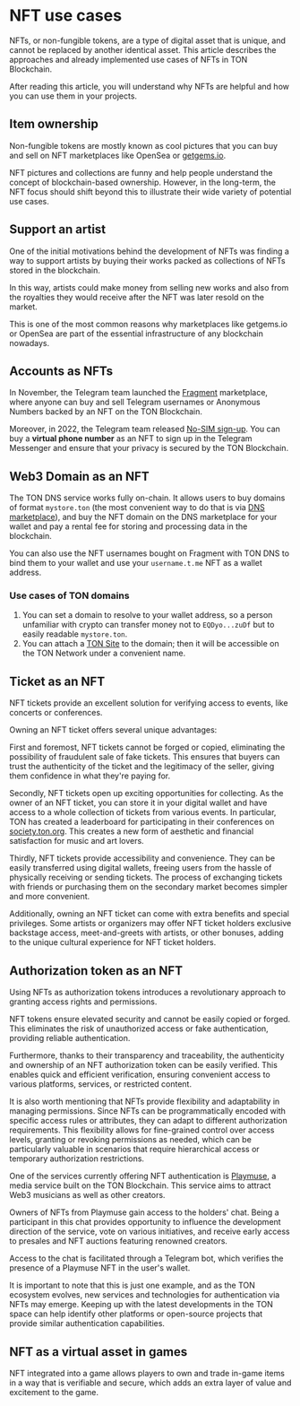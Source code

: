 
# NFT use cases

NFTs, or non-fungible tokens, are a type of digital asset that is unique, and cannot be replaced by another identical asset. This article describes the approaches and already implemented use cases of NFTs in TON Blockchain.

After reading this article, you will understand why NFTs are helpful and how you can use them in your projects.

## Item ownership

Non-fungible tokens are mostly known as cool pictures that you can buy and sell on NFT marketplaces like OpenSea or [getgems.io](https://getgems.io).

NFT pictures and collections are funny and help people understand the concept of blockchain-based ownership. However, in the long-term, the NFT focus should shift beyond this to illustrate their wide variety of potential use cases.

## Support an artist

One of the initial motivations behind the development of NFTs was finding a way to support artists by buying their works packed as collections of NFTs stored in the blockchain.

In this way, artists could make money from selling new works and also from the royalties they would receive after the NFT was later resold on the market.

This is one of the most common reasons why marketplaces like getgems.io or OpenSea are part of the essential infrastructure of any blockchain nowadays.

## Accounts as NFTs

In November, the Telegram team launched the [Fragment](https://fragment.com/) marketplace, where anyone can buy and sell Telegram usernames or Anonymous Numbers backed by an NFT on the TON Blockchain.

Moreover, in 2022, the Telegram team released [No-SIM sign-up](https://telegram.org/blog/ultimate-privacy-topics-2-0#sign-up-without-a-sim-card). You can buy a **virtual phone number** as an NFT to sign up in the Telegram Messenger and ensure that your privacy is secured by the TON Blockchain.

## Web3 Domain as an NFT

The TON DNS service works fully on-chain. It allows users to buy domains of format `mystore.ton` (the most convenient way to do that is via [DNS marketplace](https://dns.ton.org/)), and buy the NFT domain on the DNS marketplace for your wallet and pay a rental fee for storing and processing data in the blockchain.

You can also use the NFT usernames bought on Fragment with TON DNS to bind them to your wallet and use your `username.t.me` NFT as a wallet address.

### Use cases of TON domains

1. You can set a domain to resolve to your wallet address, so a person unfamiliar with crypto can transfer money not to `EQDyo...zuDf` but to easily readable `mystore.ton`.
2. You can attach a [TON Site](/v3/guidelines/web3/ton-proxy-sites/how-to-run-ton-site) to the domain; then it will be accessible on the TON Network under a convenient name.

## Ticket as an NFT

NFT tickets provide an excellent solution for verifying access to events, like concerts or conferences.

Owning an NFT ticket offers several unique advantages:

First and foremost, NFT tickets cannot be forged or copied, eliminating the possibility of fraudulent sale of fake tickets. This ensures that buyers can trust the authenticity of the ticket and the legitimacy of the seller, giving them confidence in what they're paying for.

Secondly, NFT tickets open up exciting opportunities for collecting. As the owner of an NFT ticket, you can store it in your digital wallet and have access to a whole collection of tickets from various events. In particular, TON has created a leaderboard for participating in their conferences on [society.ton.org](https://society.ton.org/contributors?tab=leaderboard). This creates a new form of aesthetic and financial satisfaction for music and art lovers.

Thirdly, NFT tickets provide accessibility and convenience. They can be easily transferred using digital wallets, freeing users from the hassle of physically receiving or sending tickets. The process of exchanging tickets with friends or purchasing them on the secondary market becomes simpler and more convenient.

Additionally, owning an NFT ticket can come with extra benefits and special privileges. Some artists or organizers may offer NFT ticket holders exclusive backstage access, meet-and-greets with artists, or other bonuses, adding to the unique cultural experience for NFT ticket holders.

## Authorization token as an NFT

Using NFTs as authorization tokens introduces a revolutionary approach to granting access rights and permissions.

NFT tokens ensure elevated security and cannot be easily copied or forged. This eliminates the risk of unauthorized access or fake authentication, providing reliable authentication.

Furthermore, thanks to their transparency and traceability, the authenticity and ownership of an NFT authorization token can be easily verified. This enables quick and efficient verification, ensuring convenient access to various platforms, services, or restricted content.

It is also worth mentioning that NFTs provide flexibility and adaptability in managing permissions. Since NFTs can be programmatically encoded with specific access rules or attributes, they can adapt to different authorization requirements. This flexibility allows for fine-grained control over access levels, granting or revoking permissions as needed, which can be particularly valuable in scenarios that require hierarchical access or temporary authorization restrictions.

One of the services currently offering NFT authentication is [Playmuse](https://playmuse.org/), a media service built on the TON Blockchain. This service aims to attract Web3 musicians as well as other creators.

Owners of NFTs from Playmuse gain access to the holders' chat. Being a participant in this chat provides opportunity to influence the development direction of the service, vote on various initiatives, and receive early access to presales and NFT auctions featuring renowned creators.

Access to the chat is facilitated through a Telegram bot, which verifies the presence of a Playmuse NFT in the user's wallet.

It is important to note that this is just one example, and as the TON ecosystem evolves, new services and technologies for authentication via NFTs may emerge. Keeping up with the latest developments in the TON space can help identify other platforms or open-source projects that provide similar authentication capabilities.

## NFT as a virtual asset in games

NFT integrated into a game allows players to own and trade in-game items in a way that is verifiable and secure, which adds an extra layer of value and excitement to the game.

<Feedback />
